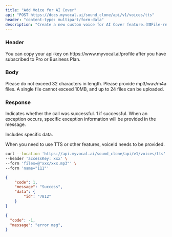 ```yaml
---
title: "Add Voice for AI Cover"
api: "POST https://docs.myvocal.ai/sound_clone/api/v1/voices/tts"
header: "content-type: multipart/form-data"
description: "Create a new custom voice for AI Cover feature.(❗❗❗File-related interfaces are not supported, please use interface tools for requests.)"
---
```


### Header
<ParamField header="accessKey"   type="string" required>
  You can copy your api-key on https://www.myvocal.ai/profile after you have subscribed to Pro or Business Plan.
</ParamField>

### Body

<ParamField body="name" type="string" required>
  Please do not exceed 32 characters in length.
</ParamField>
<ParamField body="files" type="Files" required>
  Please provide mp3/wav/m4a files. A single file cannot exceed 10MB, and up to 24 files can be uploaded.
</ParamField>


### Response

<ResponseField name="code" type="number">
  Indicates whether the call was successful. 1 if successful.
</ResponseField>

<ResponseField name="message" type="string">
  When an exception occurs, specific exception information will be provided in the message.
</ResponseField>

<ResponseField name="data" type="object">

Includes specific data.

<Expandable title="Toggle object">

<ResponseField name="id" type="string">
  When you need to use TTS or other features, voiceId needs to be provided.
</ResponseField>

</Expandable>

</ResponseField>

<RequestExample>

```bash Example Request
curl --location 'https://api.myvocal.ai/sound_clone/api/v1/voices/tts' \
--header 'accessKey: xxx' \
--form 'files=@"xxx/xxx.mp3"' \
--form 'name="111"'
```
</RequestExample>

<ResponseExample>

```json  200（success）
{
    "code": 1,
    "message": "Success",
    "data": {
        "id": "7812"
    }
}
```
```json  200（fail）
{
  "code": -1,
  "message": "error msg",
}
```

</ResponseExample>
